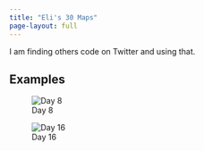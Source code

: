 ```yaml
---
title: "Eli's 30 Maps"
page-layout: full
---
```


I am finding others code on Twitter and using that.

## Examples

::: {layout-ncol=2}
![Day 8](content/day8_files/figure-html/unnamed-chunk-2-1.png)

![Day 16](content/day16_files/figure-html/unnamed-chunk-2-1.png)
:::